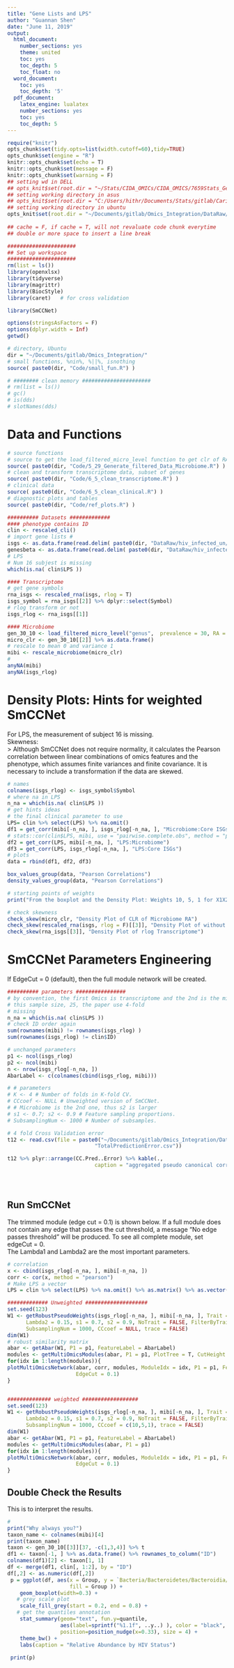 ```yaml
---
title: "Gene Lists and LPS"
author: "Guannan Shen"
date: "June 11, 2019"
output: 
  html_document:
    number_sections: yes
    theme: united
    toc: yes
    toc_depth: 5
    toc_float: no
  word_document:
    toc: yes
    toc_depth: '5'
  pdf_document:
    latex_engine: lualatex
    number_sections: yes
    toc: yes
    toc_depth: 5
---
```


```r
require("knitr")
opts_chunk$set(tidy.opts=list(width.cutoff=60),tidy=TRUE)
opts_chunk$set(engine = "R")
knitr::opts_chunk$set(echo = T)
knitr::opts_chunk$set(message = F)
knitr::opts_chunk$set(warning = F)
## setting wd in DELL
## opts_knit$set(root.dir = "~/Stats/CIDA_OMICs/CIDA_OMICS/7659Stats_Genetics/HW5/")
## setting working directory in asus 
## opts_knit$set(root.dir = "C:/Users/hithr/Documents/Stats/gitlab/Cario_RNASeq_Microbiom_Inte/DataRaw/") 
## setting working directory in ubuntu
opts_knit$set(root.dir = "~/Documents/gitlab/Omics_Integration/DataRaw/hiv_infected_un/")
                                                 
## cache = F, if cache = T, will not revaluate code chunk everytime
## double or more space to insert a line break
```


```r
######################
## Set up workspace
######################
rm(list = ls())
library(openxlsx)
library(tidyverse)
library(magrittr)
library(BiocStyle)
library(caret)   # for cross validation

library(SmCCNet)

options(stringsAsFactors = F)
options(dplyr.width = Inf)
getwd()

# directory, Ubuntu 
dir = "~/Documents/gitlab/Omics_Integration/"
# small functions, %nin%, %||%, isnothing
source( paste0(dir, "Code/small_fun.R") )

# ######## clean memory ######################
# rm(list = ls())
# gc()
# is(dds)
# slotNames(dds)
```

# Data and Functions

```r
# source functions 
# source to get the load_filtered_micro_level function to get clr of RA
source( paste0(dir, "Code/5_29_Generate_filtered_Data_Microbiome.R") )
# clean and transform transcriptome data, subset of genes
source( paste0(dir, "Code/6_5_clean_transcriptome.R") )
# clinical data 
source( paste0(dir, "Code/6_5_clean_clinical.R") )
# diagnostic plots and tables
source( paste0(dir, "Code/ref_plots.R") )

########## Datasets #############
#### phenotype contains ID
clin <- rescaled_cli() 
# import gene lists #
isgs <- as.data.frame(read.delim( paste0(dir, "DataRaw/hiv_infected_un/coreISG")) )
genesbeta <- as.data.frame(read.delim( paste0(dir, "DataRaw/hiv_infected_un/genesbeta" )) )
# LPS
# Num 16 subjest is missing 
which(is.na( clin$LPS ))

#### Transcriptome
# get gene symbols 
rna_isgs <- rescaled_rna(isgs, rlog = T)
isgs_symbol = rna_isgs[[2]] %>% dplyr::select(Symbol)
# rlog transform or not
isgs_rlog <- rna_isgs[[1]]

#### Microbiome
gen_30_10 <- load_filtered_micro_level("genus",  prevalence = 30, RA = 10, wd = "Ubuntu")
micro_clr <- gen_30_10[[2]] %>% as.data.frame()
# rescale to mean 0 and variance 1 
mibi <- rescale_microbiome(micro_clr)
#
anyNA(mibi)
anyNA(isgs_rlog)


```

# Density Plots: Hints for weighted SmCCNet
For LPS, the measurement of subject 16 is missing.  
Skewness:  
> Although SmCCNet does not require normality, it calculates the Pearson correlation between
linear combinations of omics features and the phenotype, which assumes finite variances and
finite covariance. It is necessary to include a transformation if the data are skewed.

```r
# names
colnames(isgs_rlog) <- isgs_symbol$Symbol
# where na in LPS
n_na = which(is.na( clin$LPS ))
# get hints ideas
# the final clinical parameter to use
LPS= clin %>% select(LPS) %>% na.omit() 
df1 = get_corr(mibi[-n_na, ], isgs_rlog[-n_na, ], "Microbiome:Core ISGs")
# stats::cor(clin$LPS, mibi, use = "pairwise.complete.obs", method = "pearson")
df2 = get_corr(LPS, mibi[-n_na, ], "LPS:Microbiome")
df3 = get_corr(LPS, isgs_rlog[-n_na, ], "LPS:Core ISGs")
# plots
data = rbind(df1, df2, df3)

box_values_group(data, "Pearson Correlations")
density_values_group(data, "Pearson Correlations")

# starting points of weights
print("From the boxplot and the Density Plot: Weights 10, 5, 1 for X1X2, LPS:Microbiome, LPS:Core ISGs")

# check skewness
check_skew(micro_clr, "Density Plot of CLR of Microbiome RA")
check_skew(rescaled_rna(isgs, rlog = F)[[3]], "Density Plot of without rlog Transcriptome")
check_skew(rna_isgs[[3]], "Density Plot of rlog Transcriptome")

```

# SmCCNet Parameters Engineering
If EdgeCut = 0 (default), then the full module network will be created.

```r
########## parameters ################
# by convention, the first Omics is transcriptome and the 2nd is the microbiome 
# this sample size, 25, the paper use 4-fold 
# missing
n_na = which(is.na( clin$LPS ))
# check ID order again
sum(rownames(mibi) != rownames(isgs_rlog) )
sum(rownames(isgs_rlog) != clin$ID)

# unchanged parameters
p1 <- ncol(isgs_rlog)
p2 <- ncol(mibi)
n <- nrow(isgs_rlog[-n_na, ])
AbarLabel <- c(colnames(cbind(isgs_rlog, mibi)))

# # parameters 
# K <- 4 # Number of folds in K-fold CV.
# CCcoef <- NULL # Unweighted version of SmCCNet.
# # Microbiome is the 2nd one, thus s2 is larger
# s1 <- 0.7; s2 <- 0.9 # Feature sampling proportions.
# SubsamplingNum <- 1000 # Number of subsamples.

# 4 fold Cross Validation error
t12 <- read.csv(file = paste0("~/Documents/gitlab/Omics_Integration/DataProcessed/YCore_ISGs_Genus4foldCV/", 
                            "TotalPredictionError.csv"))

t12 %>% plyr::arrange(CC.Pred..Error) %>% kable(., 
                            caption = "aggregated pseudo canonical correlations and Total Prediction Error")





```

## Run SmCCNet
The trimmed module (edge cut = 0.1) is shown below. If a full module does not contain any edge that passes the cut threshold, a message “No edge passes threshold” will be produced. To see all complete module, set edgeCut = 0.  
The Lambda1 and Lambda2 are the most important parameters.  

```r
# correlation 
x <- cbind(isgs_rlog[-n_na, ], mibi[-n_na, ])
corr <- cor(x, method = "pearson")
# Make LPS a vector
LPS = clin %>% select(LPS) %>% na.omit() %>% as.matrix() %>% as.vector()

############# Unweighted ####################
set.seed(123)
W1 <- getRobustPseudoWeights(isgs_rlog[-n_na, ], mibi[-n_na, ], Trait = LPS, Lambda1 = 0.3,
      Lambda2 = 0.15, s1 = 0.7, s2 = 0.9, NoTrait = FALSE, FilterByTrait = FALSE,
      SubsamplingNum = 1000, CCcoef = NULL, trace = FALSE)
dim(W1)
# robust similarity matrix 
abar <- getAbar(W1, P1 = p1, FeatureLabel = AbarLabel)
modules <- getMultiOmicsModules(abar, P1 = p1, PlotTree = T, CutHeight = 1 - 0.1^10)
for(idx in 1:length(modules)){
plotMultiOmicsNetwork(abar, corr, modules, ModuleIdx = idx, P1 = p1, FeatureLabel = AbarLabel,
                      EdgeCut = 0.1)
}


############## weighted ##################
set.seed(123)
W1 <- getRobustPseudoWeights(isgs_rlog[-n_na, ], mibi[-n_na, ], Trait = LPS, Lambda1 = 0.3,
      Lambda2 = 0.15, s1 = 0.7, s2 = 0.9, NoTrait = FALSE, FilterByTrait = FALSE,
      SubsamplingNum = 1000, CCcoef = c(10,5,1), trace = FALSE)
dim(W1)
abar <- getAbar(W1, P1 = p1, FeatureLabel = AbarLabel)
modules <- getMultiOmicsModules(abar, P1 = p1)
for(idx in 1:length(modules)){
plotMultiOmicsNetwork(abar, corr, modules, ModuleIdx = idx, P1 = p1, FeatureLabel = AbarLabel, 
                      EdgeCut = 0.1)
}


```


## Double Check the Results
This is to interpret the results.

```r
#
print("Why always you?")
taxon_name <- colnames(mibi)[4]
print(taxon_name)
taxon <- gen_30_10[[3]][37, -c(1,3,4)] %>% t
df1 <- taxon[-1, ] %>% as.data.frame() %>% rownames_to_column("ID")
colnames(df1)[2] <- taxon[1, 1]
df <- merge(df1, clin[, 1:2], by = "ID")
df[,2] <- as.numeric(df[,2])
 p = ggplot(df, aes(x = Group, y = `Bacteria/Bacteroidetes/Bacteroidia/Bacteroidales/Prevotellaceae`, 
                    fill = Group )) + 
    geom_boxplot(width=0.3) +
   # grey scale plot
    scale_fill_grey(start = 0.2, end = 0.8) +
   # get the quantiles annotation
    stat_summary(geom="text", fun.y=quantile,
                 aes(label=sprintf("%1.1f", ..y..) ), color = "black",
                 position=position_nudge(x=0.33), size = 4) +
    theme_bw() +
    labs(caption = "Relative Abundance by HIV Status") 
 
 print(p)
```